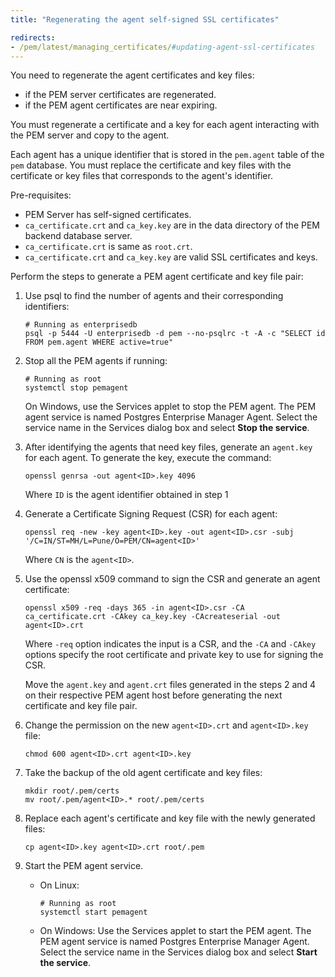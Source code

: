 ```yaml
---
title: "Regenerating the agent self-signed SSL certificates"

redirects:
- /pem/latest/managing_certificates/#updating-agent-ssl-certificates
---
```


You need to regenerate the agent certificates and key files:
- if the PEM server certificates are regenerated.
- if the PEM agent certificates are near expiring.

You must regenerate a certificate and a key for each agent interacting with the PEM server and copy to the agent.

Each agent has a unique identifier that is stored in the `pem.agent` table of the `pem` database. You must replace the certificate and key files with the certificate or key files that corresponds to the agent's identifier. 

Pre-requisites:
- PEM Server has self-signed certificates.
- `ca_certificate.crt` and `ca_key.key` are in the data directory of the PEM backend database server.
- `ca_certificate.crt` is same as `root.crt`.
- `ca_certificate.crt` and `ca_key.key` are valid SSL certificates and keys. 

Perform the steps to generate a PEM agent certificate and key file pair:

1. Use psql to find the number of agents and their corresponding identifiers:

   ```shell
   # Running as enterprisedb
   psql -p 5444 -U enterprisedb -d pem --no-psqlrc -t -A -c "SELECT id FROM pem.agent WHERE active=true"
   ```

1. Stop all the PEM agents if running:

   ```shell
   # Running as root
   systemctl stop pemagent
   ```

   On Windows, use the Services applet to stop the PEM agent. The PEM agent service is named Postgres Enterprise Manager Agent. Select the service name in the Services dialog box and select **Stop the service**.

1. After identifying the agents that need key files, generate an `agent.key` for each agent. To generate the key, execute the command:

    ```shell
    openssl genrsa -out agent<ID>.key 4096
   ```
   
   Where `ID` is the agent identifier obtained in step 1

1. Generate a Certificate Signing Request (CSR) for each agent:

   ```shell
   openssl req -new -key agent<ID>.key -out agent<ID>.csr -subj '/C=IN/ST=MH/L=Pune/O=PEM/CN=agent<ID>'
   ```
   
   Where `CN` is the `agent<ID>`.

1. Use the openssl x509 command to sign the CSR and generate an agent certificate:

   ```shell
   openssl x509 -req -days 365 -in agent<ID>.csr -CA ca_certificate.crt -CAkey ca_key.key -CAcreateserial -out agent<ID>.crt
   ```
      
   Where `-req` option indicates the input is a CSR, and the `-CA` and `-CAkey` options specify the root certificate and private key to use for signing the CSR.

   Move the `agent.key` and `agent.crt` files generated in the steps 2 and 4 on their respective PEM agent host before generating the next certificate and key file pair.

1. Change the permission on the new `agent<ID>.crt` and `agent<ID>.key` file:

   ```shell
   chmod 600 agent<ID>.crt agent<ID>.key
   ```

1. Take the backup of the old agent certificate and key files:

   ```shell
   mkdir root/.pem/certs
   mv root/.pem/agent<ID>.* root/.pem/certs
   ```

1. Replace each agent's certificate and key file with the newly generated files: 
   
   ```shell
   cp agent<ID>.key agent<ID>.crt root/.pem
   ```

1. Start the PEM agent service.

   - On Linux:

     ```shell
     # Running as root
     systemctl start pemagent
     ```

    - On Windows:
      Use the Services applet to start the PEM agent. The PEM agent service is named Postgres Enterprise Manager Agent. Select the service name in the Services dialog box and select **Start the service**.


